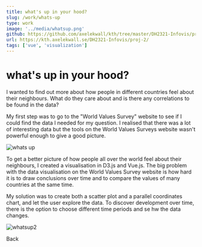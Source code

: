 ```yaml
---
title: what's up in your hood?
slug: /work/whats-up
type: work
image: '../media/whatsup.png'
github: https://github.com/axelekwall/kth/tree/master/DH2321-Infovis/proj-2
url: https://kth.axelekwall.se/DH2321-Infovis/proj-2/
tags: ['vue', 'visualization']
---
```


# what's up in your hood?

I wanted to find out more about how people in different countries feel about their neighbours. What do they care about and is there any correlations to be found in the data?

My first step was to go to the "World Values Survey" website to see if I could find the data I needed for my question. I realised that there was a lot of interesting data but the tools on the World Values Surveys website wasn't powerful enough to give a good picture.

![whats up](../media/whatsup.png)

To get a better picture of how people all over the world feel about their neighbours, I created a visualisation in D3.js and Vue.js. The big problem with the data visualisation on the World Values Survey website is how hard it is to draw conclusions over time and to compare the values of many countries at the same time.

My solution was to create both a scatter plot and a parallel coordinates chart, and let the user explore the data. To discover development over time, there is the option to choose different time periods and se hw the data changes.

![whatsup2](../media/whatsup2.png)

<Link to="/work">Back</Link>